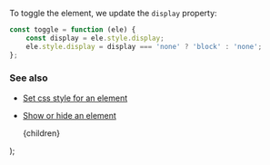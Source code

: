 
To toggle the element, we update the `display` property:

```js
const toggle = function (ele) {
    const display = ele.style.display;
    ele.style.display = display === 'none' ? 'block' : 'none';
};
```

### See also

-   [Set css style for an element](/set-css-style-for-an-element)
-   [Show or hide an element](/show-or-hide-an-element)

    <PostLayout keywords="" title="Toggle an element">
        {children}
    </PostLayout>
);
